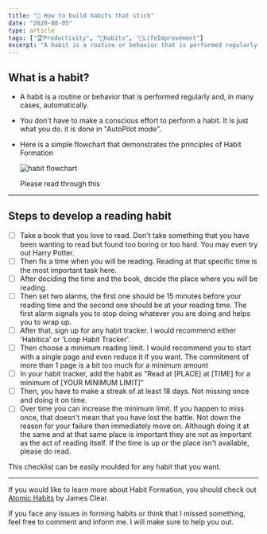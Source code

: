 ```yaml
---
title: "🍎 How to build habits that stick"
date: "2020-08-05"
type: article
tags: ["🏆Productivity", "🍎Habits", "🧬LifeImprovement"]
excerpt: "A habit is a routine or behavior that is performed regularly and, in many cases, automatically. You don't have"
---
```


## What is a habit?

- A habit is a routine or behavior that is performed regularly and, in many cases, automatically.
- You don't have to make a conscious effort to perform a habit. It is just what you do. it is done in "AutoPilot mode".
- Here is a simple flowchart that demonstrates the principles of Habit Formation

  ![habit flowchart](../images/habits.png)

  Please read through this

--- 

## Steps to develop a reading habit

- [ ] Take a book that you love to read. Don't take something that you have been wanting to read but found too boring or too hard. You may even try out Harry Potter.
- [ ] Then fix a time when you will be reading. Reading at that specific time is the most important task here.
- [ ] After deciding the time and the book, decide the place where you will be reading.
- [ ] Then set two alarms, the first one should be 15 minutes before your reading time and the second one should be at your reading time. The first alarm signals you to stop doing whatever you are doing and helps you to wrap up.
- [ ] After that, sign up for any habit tracker. I would recommend either 'Habitica' or 'Loop Habit Tracker'.
- [ ] Then choose a minimum reading limit. I would recommend you to start with a single page and even reduce it if you want. The commitment of more than 1 page is a bit too much for a minimum amount
- [ ] In your habit tracker, add the habit as "Read at [PLACE] at [TIME] for a minimum of [YOUR MINIMUM LIMIT]"
- [ ] Then, you have to make a streak of at least 18 days. Not missing once and doing it on time.
- [ ] Over time you can increase the minimum limit. If you happen to miss once, that doesn't mean that you have lost the battle. Not down the reason for your failure then immediately move on. Although doing it at the same and at that same place is important they are not as important as the act of reading itself. If the time is up or the place isn't available, please do read.

This checklist can be easily moulded for any habit that you want.

---

If you would like to learn more about Habit Formation, you should check out [Atomic Habits](https://www.amazon.com/Atomic-Habits-Proven-Build-Break/dp/0735211299/ref=sr_1_2?dchild=1&keywords=atomic&qid=1590737523&sr=8-2) by James Clear.

If you face any issues in forming habits or think that I missed something, feel free to comment and inform me. I will make sure to help you out.
